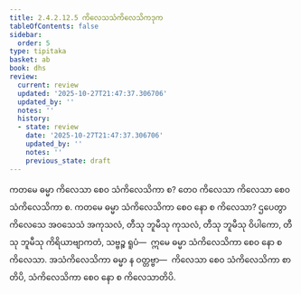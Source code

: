 ```yaml
---
title: 2.4.2.12.5 ကိလေသသံကိလေသိကဒုက
tableOfContents: false
sidebar:
  order: 5
type: tipitaka
basket: ab
book: dhs
review:
  current: review
  updated: '2025-10-27T21:47:37.306706'
  updated_by: ''
  notes: ''
  history:
  - state: review
    date: '2025-10-27T21:47:37.306706'
    updated_by: ''
    notes: ''
    previous_state: draft
---
```



<ReviewStatus review={frontmatter.review} showDetails={true} />

<HypothesisAnnotation frontmatter={frontmatter} />

<DynamicBreadcrumb />

<Division number="1573" book="dhs" e="ch" v="29" p="292">

<Paragraph number="2284" book="dhs">
ကတမေ ဓမ္မာ ကိလေသာ စေဝ သံကိလေသိကာ စ? တေဝ ကိလေသာ ကိလေသာ စေဝ သံကိလေသိကာ စ.
</Paragraph>

</Division>
<Division number="1574" book="dhs" e="ch" v="29" p="292">

<Paragraph number="2285" book="dhs">
ကတမေ ဓမ္မာ သံကိလေသိကာ စေဝ နော စ ကိလေသာ? ဌပေတွာ ကိလေသေ အဝသေသံ အကုသလံ, တီသု ဘူမီသု ကုသလံ, တီသု ဘူမီသု ဝိပါကော, တီသု ဘူမီသု ကိရိယာဗျာကတံ, သဗ္ဗဉ္စ ရူပံ—  ဣမေ ဓမ္မာ သံကိလေသိကာ စေဝ နော စ ကိလေသာ. အသံကိလေသိကာ ဓမ္မာ န ဝတ္တဗ္ဗာ—  ကိလေသာ စေဝ သံကိလေသိကာ စာတိပိ, သံကိလေသိကာ စေဝ နော စ ကိလေသာတိပိ.
</Paragraph>
</Division>